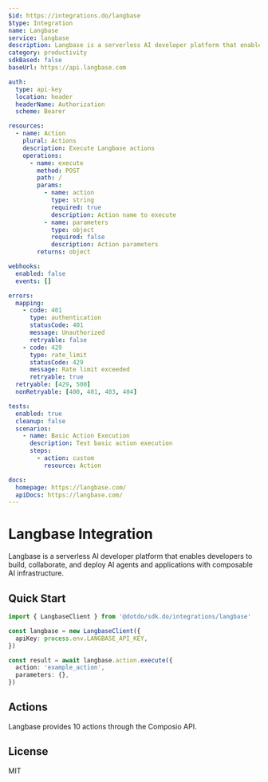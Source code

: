 ```yaml
---
$id: https://integrations.do/langbase
$type: Integration
name: Langbase
service: langbase
description: Langbase is a serverless AI developer platform that enables developers to build, collaborate, and deploy AI agents and applications with composable AI infrastructure.
category: productivity
sdkBased: false
baseUrl: https://api.langbase.com

auth:
  type: api-key
  location: header
  headerName: Authorization
  scheme: Bearer

resources:
  - name: Action
    plural: Actions
    description: Execute Langbase actions
    operations:
      - name: execute
        method: POST
        path: /
        params:
          - name: action
            type: string
            required: true
            description: Action name to execute
          - name: parameters
            type: object
            required: false
            description: Action parameters
        returns: object

webhooks:
  enabled: false
  events: []

errors:
  mapping:
    - code: 401
      type: authentication
      statusCode: 401
      message: Unauthorized
      retryable: false
    - code: 429
      type: rate_limit
      statusCode: 429
      message: Rate limit exceeded
      retryable: true
  retryable: [429, 500]
  nonRetryable: [400, 401, 403, 404]

tests:
  enabled: true
  cleanup: false
  scenarios:
    - name: Basic Action Execution
      description: Test basic action execution
      steps:
        - action: custom
          resource: Action

docs:
  homepage: https://langbase.com/
  apiDocs: https://langbase.com/
---
```


# Langbase Integration

Langbase is a serverless AI developer platform that enables developers to build, collaborate, and deploy AI agents and applications with composable AI infrastructure.

## Quick Start

```typescript
import { LangbaseClient } from '@dotdo/sdk.do/integrations/langbase'

const langbase = new LangbaseClient({
  apiKey: process.env.LANGBASE_API_KEY,
})

const result = await langbase.action.execute({
  action: 'example_action',
  parameters: {},
})
```

## Actions

Langbase provides 10 actions through the Composio API.

## License

MIT
